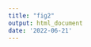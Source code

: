```yaml
---
title: "fig2"
output: html_document
date: '2022-06-21'
---
```


\begin{center}
\includegraphics[width= 6.5in]{../figures/fig_runtime_main.pdf}
\end{center}
\captionof{figure}{Computation time used to process a datelife query and a datelife search across \texttt{datelife}'s chronogram database, relative to number of input taxon names. For each N = {10, 100, 200, ..., 1 000, ... , 9 000, 10 000}, we sampled N species names from the class Aves a hundred times, and then performed a datelife search with input processing, without implementing Taxon Names Resolution Service (TNRS; dark gray), and implementing TNRS (light gray). We also performed a search using a query that had been pre-processed with TNRS, for comparison (light blue).}
\label{fig:runtime_main}

